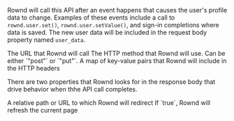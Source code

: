 Rownd will call this API after an event happens that causes the user's profile data to change. Examples of these events include a call to `rownd.user.set()`, `rownd.user.setValue()`, and sign-in completions where data is saved. The new user data will be included in the request body property named `user_data`.

<Expandable title="Parameters" defaultOpen="true">
  <ResponseField name="url" type="string">
  The URL that Rownd will call
  </ResponseField>
  <ResponseField name="method" type="string">
  The HTTP method that Rownd will use. Can be either `"post"` or `"put"`.
  </ResponseField>
  <ResponseField name="extra_headers" type="object">
  A map of key-value pairs that Rownd will include in the HTTP headers
  </ResponseField>
</Expandable>

There are two properties that Rownd looks for in the response body that drive behavior when thhe API call completes.

<Expandable title="Response Properties" defaultOpen="true">
  <ResponseField name="return_to">
  A relative path or URL to which Rownd will redirect
  </ResponseField>
  <ResponseField name="should_refresh_page">
  If `true`, Rownd will refresh the current page
  </ResponseField>
</Expandable>
